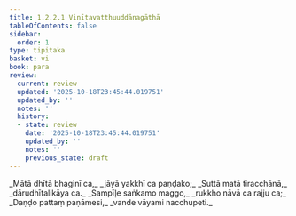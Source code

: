 ```yaml
---
title: 1.2.2.1 Vinītavatthuuddānagāthā
tableOfContents: false
sidebar:
  order: 1
type: tipitaka
basket: vi
book: para
review:
  current: review
  updated: '2025-10-18T23:45:44.019751'
  updated_by: ''
  notes: ''
  history:
  - state: review
    date: '2025-10-18T23:45:44.019751'
    updated_by: ''
    notes: ''
    previous_state: draft
---
```



<DynamicBreadcrumb />


<ReviewStatus review={frontmatter.review} showDetails={true} />

<HypothesisAnnotation frontmatter={frontmatter} />

<Paragraph number="1111" type="verses" book="para">
_Mātā dhītā bhaginī ca,_  
_jāyā yakkhī ca paṇḍako;_  
_Suttā matā tiracchānā,_  
_dārudhītalikāya ca._  

</Paragraph>

<Paragraph number="1112" type="verses" book="para">
_Sampīḷe saṅkamo maggo,_  
_rukkho nāvā ca rajju ca;_  
_Daṇḍo pattaṃ paṇāmesi,_  
_vande vāyami nacchupeti._
</Paragraph>